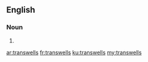 ==English==

===Noun===
{{head|en|plural}}

# {{plural of|transwell|lang=en|nocat=1}}

[[ar:transwells]]
[[fr:transwells]]
[[ku:transwells]]
[[my:transwells]]